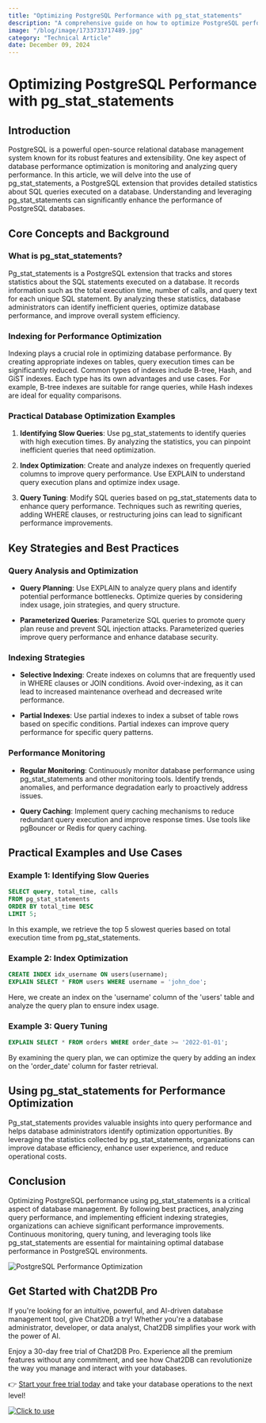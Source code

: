 ```yaml
---
title: "Optimizing PostgreSQL Performance with pg_stat_statements"
description: "A comprehensive guide on how to optimize PostgreSQL performance using pg_stat_statements, including key strategies, practical examples, and best practices."
image: "/blog/image/1733733717489.jpg"
category: "Technical Article"
date: December 09, 2024
---
```


# Optimizing PostgreSQL Performance with pg_stat_statements

## Introduction

PostgreSQL is a powerful open-source relational database management system known for its robust features and extensibility. One key aspect of database performance optimization is monitoring and analyzing query performance. In this article, we will delve into the use of pg_stat_statements, a PostgreSQL extension that provides detailed statistics about SQL queries executed on a database. Understanding and leveraging pg_stat_statements can significantly enhance the performance of PostgreSQL databases.

## Core Concepts and Background

### What is pg_stat_statements?

Pg_stat_statements is a PostgreSQL extension that tracks and stores statistics about the SQL statements executed on a database. It records information such as the total execution time, number of calls, and query text for each unique SQL statement. By analyzing these statistics, database administrators can identify inefficient queries, optimize database performance, and improve overall system efficiency.

### Indexing for Performance Optimization

Indexing plays a crucial role in optimizing database performance. By creating appropriate indexes on tables, query execution times can be significantly reduced. Common types of indexes include B-tree, Hash, and GiST indexes. Each type has its own advantages and use cases. For example, B-tree indexes are suitable for range queries, while Hash indexes are ideal for equality comparisons.

### Practical Database Optimization Examples

1. **Identifying Slow Queries**: Use pg_stat_statements to identify queries with high execution times. By analyzing the statistics, you can pinpoint inefficient queries that need optimization.

2. **Index Optimization**: Create and analyze indexes on frequently queried columns to improve query performance. Use EXPLAIN to understand query execution plans and optimize index usage.

3. **Query Tuning**: Modify SQL queries based on pg_stat_statements data to enhance query performance. Techniques such as rewriting queries, adding WHERE clauses, or restructuring joins can lead to significant performance improvements.

## Key Strategies and Best Practices

### Query Analysis and Optimization

- **Query Planning**: Use EXPLAIN to analyze query plans and identify potential performance bottlenecks. Optimize queries by considering index usage, join strategies, and query structure.

- **Parameterized Queries**: Parameterize SQL queries to promote query plan reuse and prevent SQL injection attacks. Parameterized queries improve query performance and enhance database security.

### Indexing Strategies

- **Selective Indexing**: Create indexes on columns that are frequently used in WHERE clauses or JOIN conditions. Avoid over-indexing, as it can lead to increased maintenance overhead and decreased write performance.

- **Partial Indexes**: Use partial indexes to index a subset of table rows based on specific conditions. Partial indexes can improve query performance for specific query patterns.

### Performance Monitoring

- **Regular Monitoring**: Continuously monitor database performance using pg_stat_statements and other monitoring tools. Identify trends, anomalies, and performance degradation early to proactively address issues.

- **Query Caching**: Implement query caching mechanisms to reduce redundant query execution and improve response times. Use tools like pgBouncer or Redis for query caching.

## Practical Examples and Use Cases

### Example 1: Identifying Slow Queries

```sql
SELECT query, total_time, calls
FROM pg_stat_statements
ORDER BY total_time DESC
LIMIT 5;
```

In this example, we retrieve the top 5 slowest queries based on total execution time from pg_stat_statements.

### Example 2: Index Optimization

```sql
CREATE INDEX idx_username ON users(username);
EXPLAIN SELECT * FROM users WHERE username = 'john_doe';
```

Here, we create an index on the 'username' column of the 'users' table and analyze the query plan to ensure index usage.

### Example 3: Query Tuning

```sql
EXPLAIN SELECT * FROM orders WHERE order_date >= '2022-01-01';
```

By examining the query plan, we can optimize the query by adding an index on the 'order_date' column for faster retrieval.

## Using pg_stat_statements for Performance Optimization

Pg_stat_statements provides valuable insights into query performance and helps database administrators identify optimization opportunities. By leveraging the statistics collected by pg_stat_statements, organizations can improve database efficiency, enhance user experience, and reduce operational costs.

## Conclusion

Optimizing PostgreSQL performance using pg_stat_statements is a critical aspect of database management. By following best practices, analyzing query performance, and implementing efficient indexing strategies, organizations can achieve significant performance improvements. Continuous monitoring, query tuning, and leveraging tools like pg_stat_statements are essential for maintaining optimal database performance in PostgreSQL environments.

![PostgreSQL Performance Optimization](https://example.com/postgresql-performance.jpg)


## Get Started with Chat2DB Pro

If you're looking for an intuitive, powerful, and AI-driven database management tool, give Chat2DB a try! Whether you're a database administrator, developer, or data analyst, Chat2DB simplifies your work with the power of AI.

Enjoy a 30-day free trial of Chat2DB Pro. Experience all the premium features without any commitment, and see how Chat2DB can revolutionize the way you manage and interact with your databases.

👉 [Start your free trial today](https://chat2db.ai/pricing) and take your database operations to the next level!


[![Click to use](/image/blog/bg/chat2db.jpg)](https://chat2db.ai/)
